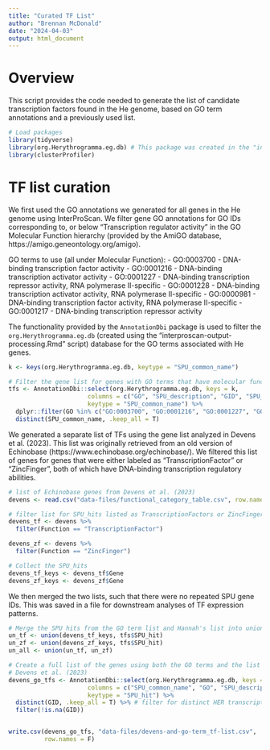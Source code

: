 ```yaml
---
title: "Curated TF List"
author: "Brennan McDonald"
date: "2024-04-03"
output: html_document
---
```


# Overview

This script provides the code needed to generate the list of candidate transcription factors found in the He genome, based on GO term annotations and a previously used list.

```r
# Load packages
library(tidyverse)
library(org.Herythrogramma.eg.db) # This package was created in the "interproscan-output-processing.Rmd" script and provides the GO annotations
library(clusterProfiler)
```


# TF list curation

We first used the GO annotations we generated for all genes in the He genome using InterProScan. We filter gene GO annotations for GO IDs corresponding to, or below "Transcription regulator activity" in the GO Molecular Function hierarchy (provided by the AmiGO database, https://amigo.geneontology.org/amigo).

GO terms to use (all under Molecular Function):
- GO:0003700 - DNA-binding transcription factor activity
- GO:0001216 - DNA-binding transcription activator activity
- GO:0001227 - DNA-binding transcription repressor activity, RNA polymerase II-specific
- GO:0001228 - DNA-binding transcription activator activity, RNA polymerase II-specific
- GO:0000981 - DNA-binding transcription factor activity, RNA polymerase II-specific
- GO:0001217 - DNA-binding transcription repressor activity

The functionality provided by the `AnnotationDbi` package is used to filter the `org.Herythrogramma.eg.db` (created using the "interproscan-output-processing.Rmd" script) database for the GO terms associated with He genes.

```r
k <- keys(org.Herythrogramma.eg.db, keytype = "SPU_common_name")

# Filter the gene list for genes with GO terms that have molecular functions related to DNA binding transcriptional regulation
tfs <- AnnotationDbi::select(org.Herythrogramma.eg.db, keys = k, 
                      columns = c("GO", "SPU_description", "GID", "SPU_hit"),
                      keytype = "SPU_common_name") %>% 
  dplyr::filter(GO %in% c("GO:0003700", "GO:0001216", "GO:0001227", "GO:0001228", "GO:0000981", "GO:0001217")) %>% 
  distinct(SPU_common_name, .keep_all = T)
```


We generated a separate list of TFs using the gene list analyzed in Devens et al. (2023). This list was originally retrieved from an old version of Echinobase (https://www.echinobase.org/echinobase/). We filtered this list of genes for genes that were either labeled as "TranscriptionFactor" or "ZincFinger", both of which have DNA-binding transcription regulatory abilities.

```r
# list of Echinobase genes from Devens et al. (2023)
devens <- read.csv("data-files/functional_category_table.csv", row.names = NULL)

# filter list for SPU_hits listed as TranscriptionFactors or ZincFingers
devens_tf <- devens %>% 
  filter(Function == "TranscriptionFactor")

devens_zf <- devens %>% 
  filter(Function == "ZincFinger")

# Collect the SPU_hits
devens_tf_keys <- devens_tf$Gene
devens_zf_keys <- devens_zf$Gene
```


We then merged the two lists, such that there were no repeated SPU gene IDs. This was saved in a file for downstream analyses of TF expression patterns.

```r
# Merge the SPU hits from the GO term list and Hannah's list into union sets
un_tf <- union(devens_tf_keys, tfs$SPU_hit)
un_zf <- union(devens_zf_keys, tfs$SPU_hit)
un_all <- union(un_tf, un_zf)

# Create a full list of the genes using both the GO terms and the list from
# Devens et al. (2023)
devens_go_tfs <- AnnotationDbi::select(org.Herythrogramma.eg.db, keys = un_all, 
                      columns = c("SPU_common_name", "GO", "SPU_description", "GID", "SPU_hit"),
                      keytype = "SPU_hit") %>% 
  distinct(GID, .keep_all = T) %>% # filter for distinct HER transcripts
  filter(!is.na(GID))


write.csv(devens_go_tfs, "data-files/devens-and-go-term_tf-list.csv",
          row.names = F)
```



